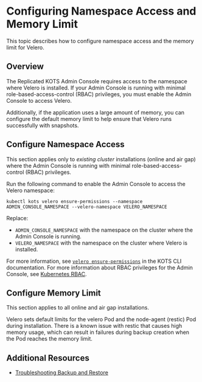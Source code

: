 
# Configuring Namespace Access and Memory Limit

This topic describes how to configure namespace access and the memory limit for Velero.

## Overview

The Replicated KOTS Admin Console requires access to the namespace where Velero is installed. If your Admin Console is running with minimal role-based-access-control (RBAC) privileges, you must enable the Admin Console to access Velero.

Additionally, if the application uses a large amount of memory, you can configure the default memory limit to help ensure that Velero runs successfully with snapshots.

## Configure Namespace Access

This section applies only to _existing cluster_ installations (online and air gap) where the Admin Console is running with minimal role-based-access-control (RBAC) privileges.

Run the following command to enable the Admin Console to access the Velero namespace:

```
kubectl kots velero ensure-permissions --namespace ADMIN_CONSOLE_NAMESPACE --velero-namespace VELERO_NAMESPACE
```
Replace:
* `ADMIN_CONSOLE_NAMESPACE` with the namespace on the cluster where the Admin Console is running.
* `VELERO_NAMESPACE` with the namespace on the cluster where Velero is installed.

For more information, see [`velero ensure-permissions`](/reference/kots-cli-velero-ensure-permissions/) in the KOTS CLI documentation. For more information about RBAC privileges for the Admin Console, see [Kubernetes RBAC](/vendor/packaging-rbac).

## Configure Memory Limit

This section applies to all online and air gap installations.

Velero sets default limits for the velero Pod and the node-agent (restic) Pod during installation. There is a known issue with restic that causes high memory usage, which can result in failures during backup creation when the Pod reaches the memory limit.

<NodeAgentMemLimit/>

## Additional Resources

* [Troubleshooting Backup and Restore](snapshots-troubleshooting-backup-restore)

